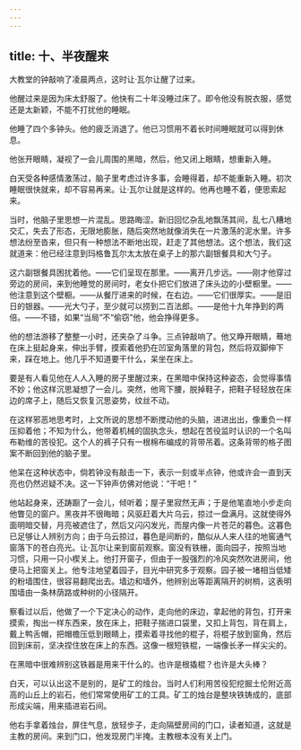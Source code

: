 ```yaml
---
---
---
```

title: 十、半夜醒来
---




大教堂的钟敲响了凌晨两点，这时让·瓦尔让醒了过来。

他醒过来是因为床太舒服了。他快有二十年没睡过床了。即令他没有脱衣服，感觉还是太新颖，不能不打扰他的睡眠。

他睡了四个多钟头。他的疲乏消退了。他已习惯用不着长时间睡眠就可以得到休息。

他张开眼睛，凝视了一会儿周围的黑暗，然后，他又闭上眼睛，想重新入睡。

白天受各种感情激荡过，脑子里考虑过许多事，会睡得着，却不能重新入睡。初次睡眠很快就来，却不容易再来。让·瓦尔让就是这样的。他再也睡不着，便思索起来。

当时，他脑子里思想一片混乱。思路晦涩。新旧回忆杂乱地飘荡其间，乱七八糟地交汇，失去了形态，无限地膨胀，随后突然地就像消失在一片激荡的泥水里。许多想法纷至沓来，但只有一种想法不断地出现，赶走了其他想法。这个想法，我们这就道来：他已经注意到玛格鲁瓦尔太太放在桌子上的那六副银餐具和大勺子。

这六副银餐具困扰着他。——它们呈现在那里。——离开几步远。——刚才他穿过旁边的房间，来到他睡觉的房间时，老女仆把它们放进了床头边的小壁橱里。——他注意到这个壁橱。——从餐厅进来的时候，在右边。——它们很厚实。——是旧日的银器。——光大勺子，至少就可以捞到二百法郎。——是他十九年挣到的两倍。——不错，如果“当局”不“偷窃”他，他会挣得更多。

他的想法游移了整整一小时，还夹杂了斗争。三点钟敲响了。他又睁开眼睛，蓦地在床上挺起身来，伸出手臂，摸索着他扔在凹室角落里的背包，然后将双脚伸下来，踩在地上。他几乎不知道要干什么，呆坐在床上。

要是有人看见他在人人入睡的房子里醒过来，在黑暗中保持这种姿态，会觉得事情不妙；他这样沉思凝想了一会儿。突然，他弯下腰，脱掉鞋子，把鞋子轻轻放在床边的席子上，随后又恢复沉思姿势，纹丝不动。

在这样邪恶地思考时，上文所说的思想不断搅动他的头脑，进进出出，像重负一样压抑着他；不知为什么，他带着机械的固执念头，想起在苦役监时认识的一个名叫布勒维的苦役犯。这个人的裤子只有一根棉布编成的背带吊着。这条背带的格子图案不断回到他的脑子里。

他呆在这种状态中，倘若钟没有敲击一下，表示一刻或半点钟，他或许会一直到天亮也仍然迟疑不决。这一下钟声仿佛对他说：“干吧！”

他站起身来，还踌蹰了一会儿，倾听着；屋子里寂然无声；于是他笔直地小步走向他瞥见的窗户。黑夜并不很晦暗；风驱赶着大片乌云，掠过一盘满月。这就使得外面明暗交替，月亮被遮住了，然后又闪闪发光，而屋内像一片苍茫的暮色。这暮色已足够让人辨别方向；由于乌云掠过，暮色是间断的，酷似从人来人往的地窖通气窗落下的苍白亮光。让·瓦尔让来到窗前观察。窗没有铁栅，面向园子，按照当地习惯，只用一只小楔关上。他打开窗子，但由于一股强烈的冷风突然吹进房间，他便马上把窗关上。他专注地望着园子，目光中研究多于观察。园子被一堵相当低矮的粉墙围住，很容易翻爬出去。墙边和墙外，他辨别出等距离隔开的树梢，这表明围墙由一条林荫路或种树的小径隔开。

察看过以后，他做了一个下定决心的动作，走向他的床边，拿起他的背包，打开来摸索，掏出一样东西来，放在床上，把鞋子揣进口袋里，又扣上背包，背在肩上，戴上鸭舌帽，把帽檐压低到眼睛上，摸索着寻找他的棍子，将棍子放到窗角，然后回到床前，坚决捏住放在床上的东西。这像一根短铁棍，一端像长矛一样尖尖的。

在黑暗中很难辨别这铁器是用来干什么的。也许是根撬棍？也许是大头棒？

白天，可以认出这不是别的，是矿工的烛台。当时人们利用苦役犯挖掘土伦附近高高的山丘上的岩石，他们常常使用矿工的工具。矿工的烛台是整块铁铸成的，底部形成尖端，用来插进岩石间。

他右手拿着烛台，屏住气息，放轻步子，走向隔壁房间的门口，读者知道，这就是主教的房间。来到门口，他发现房门半掩。主教根本没有关上门。
